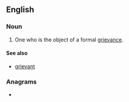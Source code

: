 ==English==

===Noun===
{{en-noun}}

# One who is the object of a formal [[grievance]].

====See also====
* [[grievant]]

===Anagrams===
* {{anagrams|en|a=adeginrv|ingraved}}